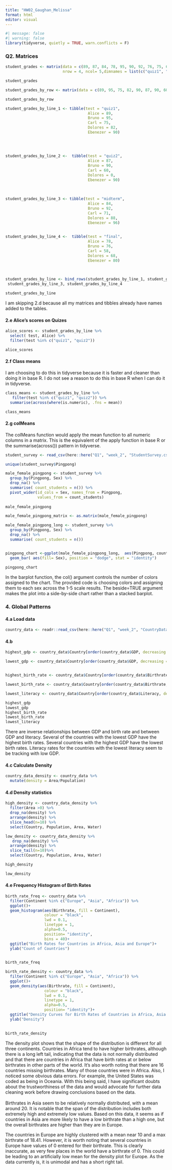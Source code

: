 ```yaml
---
title: "HW02_Gaughan_Melissa"
format: html
editor: visual
---
```


```r
#| message: false
#| warning: false
library(tidyverse, quietly = TRUE, warn.conflicts = F)
```

### Q2. Matrices

```r
student_grades <- matrix(data = c(89, 87, 84, 78, 95, 90, 92, 76, 75, 60, 71, 58, 82, 0, 88, 68, 90, 90, 96, 80), 
                         nrow = 4, ncol= 5,dimnames = list(c("quiz1", "quiz2", "midterm", "final"), c("Alice", "Bruno", "Carl", "Dolores", "Ebenezer")) )

student_grades
```

```r
student_grades_by_row <- matrix(data = c(89, 95, 75, 82, 90, 87, 90, 60, 0, 90, 84, 92, 71, 88, 96, 78, 76, 58, 68, 80), byrow = TRUE,  nrow = 4, ncol= 5,dimnames = list(c("quiz1", "quiz2", "midterm", "final"), c("Alice", "Bruno", "Carl", "Dolores", "Ebenezer")))

student_grades_by_row
```

```r


student_grades_by_line_1 <- tibble(test = "quiz1",
                                    Alice = 89, 
                                    Bruno = 95, 
                                    Carl = 75, 
                                    Dolores = 82, 
                                    Ebenezer = 90)
  
 
                                                                                             
               
student_grades_by_line_2 <-  tibble(test = "quiz2",
                                    Alice = 87, 
                                    Bruno = 90, 
                                    Carl = 60, 
                                    Dolores = 0, 
                                    Ebenezer = 90)
  
  
 
student_grades_by_line_3 <- tibble(test = "midterm",
                                    Alice = 84, 
                                    Bruno = 92, 
                                    Carl = 71, 
                                    Dolores = 88, 
                                    Ebenezer = 96)
  

student_grades_by_line_4 <-  tibble(test = "final",
                                    Alice = 78, 
                                    Bruno = 76, 
                                    Carl = 58, 
                                    Dolores = 68, 
                                    Ebenezer = 80)
  
  

student_grades_by_line <- bind_rows(student_grades_by_line_1, student_grades_by_line_2, 
 student_grades_by_line_3, student_grades_by_line_4                                   )

student_grades_by_line

```

I am skipping 2.d because all my matrices and tibbles already have names added to the tables.

#### 2.e Alice's scores on Quizes

```r
alice_scores <- student_grades_by_line %>% 
  select( test, Alice) %>% 
  filter(test %in% c("quiz1", "quiz2"))

alice_scores
```

#### 2.f Class means

I am choosing to do this in tidyverse because it is faster and cleaner than doing it in base R. I do not see a reason to do this in base R when I can do it in tidyverse.

```r
class_means <- student_grades_by_line %>% 
   filter(test %in% c("quiz1", "quiz2")) %>% 
  summarise(across(where(is.numeric), .fns = mean))

class_means
```

#### 2.g colMeans

The colMeans function would apply the mean function to all numeric columns in a matrix. This is the equivalent of the apply function in base R or the summarise(across()) pattern in tidyverse.

```r
student_survey <- read_csv(here::here("Q1", "week_2", "StudentSurvey.csv"), show_col_types = FALSE)

unique(student_survey$Pingpong)

male_female_pingpong <- student_survey %>% 
  group_by(Pingpong, Sex) %>% 
  drop_na() %>% 
  summarise( count_students = n()) %>% 
  pivot_wider(id_cols = Sex, names_from = Pingpong, 
              values_from = count_students)
  
male_female_pingpong

male_female_pingpong_matrix <- as.matrix(male_female_pingpong)

male_female_pingpong_long <- student_survey %>% 
  group_by(Pingpong, Sex) %>% 
  drop_na() %>% 
  summarise( count_students = n())


pingpong_chart <-ggplot(male_female_pingpong_long,  aes(Pingpong, count_students))+
  geom_bar( aes(fill= Sex), position = "dodge", stat = "identity")
 
pingpong_chart                        

```

In the barplot function, the col() argument controls the number of colors assigned to the chart. The provided code is choosing colors and assigning them to each sex across the 1-5 scale results. The beside=TRUE argument makes the plot into a side-by-side chart rather than a stacked barplot.

### 4. Global Patterns

#### 4.a Load data

```r
country_data <- readr::read_csv(here::here("Q1", "week_2", "CountryData.csv"), show_col_types = FALSE)
```

#### 4.b

```r
highest_gdp <- country_data$Country[order(country_data$GDP, decreasing = TRUE)][1:10]

lowest_gdp <- country_data$Country[order(country_data$GDP, decreasing = FALSE)][1:10]


highest_birth_rate <- country_data$Country[order(country_data$Birthrate, decreasing = TRUE)][1:10]

lowest_birth_rate <- country_data$Country[order(country_data$Birthrate, decreasing = FALSE)][1:10]

lowest_literacy <- country_data$Country[order(country_data$Literacy, decreasing = FALSE)][1:10]

highest_gdp
lowest_gdp
highest_birth_rate
lowest_birth_rate
lowest_literacy

```

There are inverse relationships between GDP and birth rate and between GDP and literacy. Several of the countries with the lowest GDP have the highest birth rates. Several countries with the highest GDP have the lowest birth rates. Literacy rates for the countries with the lowest literacy seem to be tracking with low GDP.

#### 4.c Calculate Density

```r
country_data_density <- country_data %>% 
  mutate(density = Area/Population)

```

#### 4.d Density statistics

```r
high_density <- country_data_density %>% 
  filter(Area >0) %>% 
  drop_na(density) %>% 
  arrange(density) %>% 
  slice_head(n=10) %>% 
  select(Country, Population, Area, Water)

low_density <- country_data_density %>% 
   drop_na(density) %>%
  arrange(density) %>% 
  slice_tail(n=10)%>% 
  select(Country, Population, Area, Water)

high_density

low_density
```

#### 4.e Frequency Histogram of Birth Rates

```r

birth_rate_freq <- country_data %>% 
  filter(Continent %in% c("Europe", "Asia", "Africa")) %>% 
  ggplot()+
  geom_histogram(aes(Birthrate, fill = Continent),
                 colour = "black",
                 lwd = 0.1,
                 linetype = 1,
                 alpha=0.5, 
                 position= "identity",
                 bins = 40)+
  ggtitle("Birth Rates for Countries in Africa, Asia and Europe")+
  ylab("Count of Countries")
  

birth_rate_freq


```

```r
birth_rate_density <- country_data %>% 
  filter(Continent %in% c("Europe", "Asia", "Africa")) %>% 
  ggplot()+
  geom_density(aes(Birthrate, fill = Continent),
                 colour = "black",
                 lwd = 0.1,
                 linetype = 1,
                 alpha=0.5, 
                 position= "identity")+
  ggtitle("Density Curves for Birth Rates of Countries in Africa, Asia and Europe")+
  ylab("Density")
  

birth_rate_density

```

The density plot shows that the shape of the distribution is different for all three continents. Countries in Africa tend to have higher birthrates, although there is a long left tail, indicating that the data is not normally distributed and that there are countries in Africa that have birth rates at or below birthrates in other parts of the world. It's also worth noting that there are 16 countries missing birthrates. Many of those countries were in Africa. Also, I noticed some obvious data errors. For example, the United States was coded as being in Oceania. With this being said, I have significant doubts about the trustworthiness of the data and would advocate for further data cleaning work before drawing conclusions based on the data.\
\
Birthrates in Asia seem to be relatively normally distributed, with a mean around 20. It is notable that the span of the distribution includes both extremely high and extremely low values. Based on this data, it seems as if countries in Asia are more likely to have a low birthrate than a high one, but the overall birthrates are higher than they are in Europe.

The countries in Europe are highly clustered with a mean near 10 and a max birthrate of 18.41. However, it is worth noting that several countries in Europe have values of 0 entered for their birthrate. This is clearly inaccurate, as very few places in the world have a birthrate of 0. This could be leading to an artificially low mean for the density plot for Europe. As the data currently is, it is unimodal and has a short right tail.

